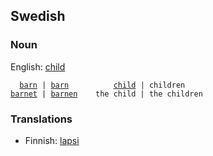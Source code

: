 ==Swedish==
===Noun===


English: [[child]]


   [[barn]] | [[barn]]          [[child]] | children
 [[barnet]] | [[barnen]]    the child | the children

===Translations===

*Finnish: [[lapsi]]